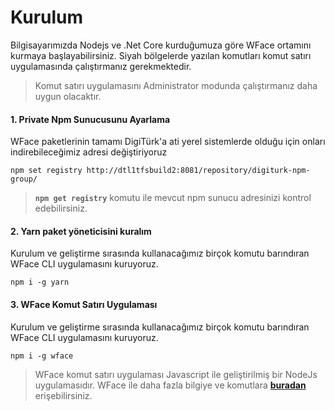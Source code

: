 # Kurulum

Bilgisayarımızda Nodejs ve .Net Core kurduğumuza göre WFace ortamını kurmaya başlayabilirsiniz.
Siyah bölgelerde yazılan komutları komut satırı uygulamasında çalıştırmanız gerekmektedir.

> Komut satırı uygulamasını Administrator modunda çalıştırmanız daha uygun olacaktır.

#### 1. Private Npm Sunucusunu Ayarlama

WFace paketlerinin tamamı DigiTürk'a ati yerel sistemlerde olduğu için onları indirebileceğimiz adresi değiştiriyoruz

```console
npm set registry http://dtl1tfsbuild2:8081/repository/digiturk-npm-group/
```
> __`npm get registry`__ komutu ile mevcut npm sunucu adresinizi kontrol edebilirsiniz.

#### 2. Yarn paket yöneticisini kuralım

Kurulum ve geliştirme sırasında kullanacağımız birçok komutu barındıran WFace CLI uygulamasını kuruyoruz. 

```console
npm i -g yarn
```

#### 3. WFace Komut Satırı Uygulaması

Kurulum ve geliştirme sırasında kullanacağımız birçok komutu barındıran WFace CLI uygulamasını kuruyoruz. 

```console
npm i -g wface
```


> WFace komut satırı uygulaması Javascript ile geliştirilmiş bir NodeJs uygulamasıdır.
WFace ile daha fazla bilgiye ve komutlara [__buradan__]() erişebilirsiniz.


